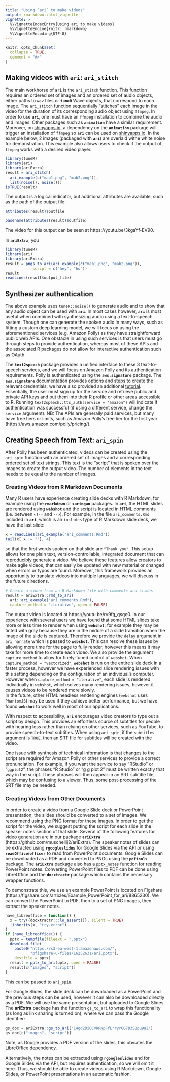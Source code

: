 ```yaml
---
title: "Using `ari` to make videos"
output: rmarkdown::html_vignette
vignette: >
  %\VignetteIndexEntry{Using ari to make videos}
  %\VignetteEngine{knitr::rmarkdown}
  %\VignetteEncoding{UTF-8}
---
```


```r
knitr::opts_chunk$set(
  collapse = TRUE,
  comment = "#>"
)
```


## Making videos with `ari`: `ari_stitch`

The main workhorse of **`ari`** is the `ari_stitch` function.  This function 
requires an ordered set of images and an ordered set of audio 
objects, either paths to `wav` files or **`tuneR`** Wave objects, that correspond to each image. The `ari_stitch` function sequentially 
"stitches" each image in the video for the duration of its corresponding audio object using `ffmpeg`.  In order to use **`ari`**, one must
have an `ffmpeg` installation to combine the audio and images. Other packages such as **`animation`** have a similar requirement.  Moreover, on [shinyapps.io]( https://www.shinyapps.io/), a dependency on the **`animation`** 
package will trigger an installation of `ffmpeg` so **`ari`** 
can be used on [shinyapps.io](https://www.shinyapps.io/).  In the example below, 2 images (packaged with **`ari`**) are overlaid withe white noise for
demonstration.  This example also allows users to check if the output of `ffmpeg` works with a desired video player.

```r
library(tuneR)
library(ari)
library(ariExtra)
result = ari_stitch(
  ari_example(c("mab1.png", "mab2.png")),
  list(noise(), noise()))
isTRUE(result)
```

The output is a logical indicator, but additional attributes are available, such as the path of the output file:

```r
attributes(result)$outfile
```

```r
basename(attributes(result)$outfile)
```

The video for this output can be seen at https://youtu.be/3kgaYf-EV90.  

In **`ariExtra`**, you 
```r
library(tuneR)
library(ari)
library(ariExtra)
result = pngs_to_ari(ari_example(c("mab1.png", "mab2.png")),
            script = c("hey", "ho"))
result
readLines(result$output_file)
```

## Synthesizer authentication

The above example uses `tuneR::noise()` to generate audio and to show that any audio object can be used with **`ari`**. 
In most cases however, **`ari`** 
is most useful when combined with synthesizing audio using a text-to-speech 
system. Though one can generate the spoken audio in many ways, such as 
fitting a custom deep learning model, we will focus on using the 
aforementioned services (e.g. Amazon Polly) as they have straightforward 
public web APIs. One obstacle in using such services is that users must 
go through steps to provide authentication, whereas most of these APIs 
and the associated R packages do not allow for interactive authentication 
such as OAuth.  

The **`text2speech`** package provides a unified interface to these 3
text-to-speech services, and we will focus on Amazon Polly and its authentication requirements.  Polly is authenticated using the **`aws.signature`** package.  The **`aws.signature`** documentation provides options and steps to create the relevant credentials; we have also provided an additional
[tutorial](http://seankross.com/2017/05/02/Access-Amazon-Web-Services-in-R.html).  Essentially, the user must sign up for the service and retrieve public and 
private API keys and put them into their R profile or other areas accessible to R. Running `text2speech::tts_auth(service = "amazon")` will indicate if 
authentication was successful (if using a different service, change the 
`service` argument). NB: The APIs are generally paid services, but many have 
free tiers or limits, such as Amazon Polly's free tier for the first year (https://aws.amazon.com/polly/pricing/). 
<!-- NB - nota bene -->


## Creating Speech from Text: `ari_spin`

After Polly has been authenticated, videos can be created using the `ari_spin` function with an ordered set of images and a corresponding ordered set 
of text strings.  This text is the "script" that is spoken over the 
images to create the output video.  The number of elements in the text 
needs to be equal to the number of images. 
  

### Creating Videos from R Markdown Documents

Many R users have experience creating slide decks with R Markdown, for 
example using the **`rmarkdown`** or 
**`xaringan`** packages.  In **`ari`**, the HTML slides 
are rendered using **`webshot`** and the script is located 
in HTML comments (i.e. between `<!--` and `-->`).  For example, in the 
file `ari_comments.Rmd` included in **`ari`**, which is an `ioslides` type of R Markdown slide 
deck, we have the last slide:

```r
x = readLines(ari_example("ari_comments.Rmd"))
tail(x[ x != ""], 4)
```



so that the first words spoken on that slide are `"Thank you"`. This setup 
allows for one plain text, version-controllable, integrated document that 
can reproducibly generate a video.  We believe these features allow creators 
to make agile videos, that can easily be updated with new material or changed 
when errors or typos are found.  Moreover, this framework provides an opportunity to translate videos into multiple languages, we will discuss in the future directions.  


```r
# Create a video from an R Markdown file with comments and slides
result = ariExtra::rmd_to_ari(
  ari::ari_example("ari_comments.Rmd"),
  capture_method = "iterative", open = FALSE)
```



The output video is located at https://youtu.be/rv9fg_qsqc0. In our 
experience with several users we have found that some HTML slides take 
more or less time to render when using **`webshot`**; for example they may 
be tinted with gray because they are in the middle of a slide transition when 
the image of the slide is captured.  Therefore we provide the `delay` argument 
in `ari_narrate` which is passed to **`webshot`**. This can resolve these 
issues by allowing more time for the page to fully render, however this 
means it may take for more time to create each video.  We also provide 
the argument `capture_method`  to allow for finely-tuned control of 
`webshot`. When `capture_method = "vectorized"`, **`webshot`** is 
run on the entire slide deck in a faster process, however we have 
experienced slide rendering issues with this setting depending on the 
configuration of an individual's computer. However when 
`capture_method = "iterative"`, each slide is rendered individually 
in `webshot`, which solves many rendering issues, however it causes 
videos to be rendered more slowly.  
In the future, other HTML headless rendering engines (`webshot` uses `PhantomJS`) may be used if they achieve better performance, but we have found **`webshot`** to work well in most of our applications.

With respect to accessibility, **`ari`** encourages video creators to 
type out a script by design. This provides an effortless source of subtitles 
for people with hearing loss rather than relying on other services, such as
YouTube, to provide speech-to-text subtitles.  When using `ari_spin`, if the
`subtitles` argument is `TRUE`, then an SRT file for subtitles will be created 
with the video.

One issue with synthesis of technical information is that changes to the script 
are required for Amazon Polly or other services to provide a correct 
pronunciation.  For example, if you want the service to say "RStudio" or 
"`ggplot2`", the phrases "R Studio" or "g g plot 2" must be written exactly 
that way in the script. These phrases will then appear in an SRT subtitle 
file, which may be confusing to a viewer.  Thus, some post-processing of the SRT file may be needed. 

### Creating Videos from Other Documents

In order to create a video from a Google Slide deck or PowerPoint 
presentation, the slides should be converted to a set of images. We 
recommend using the PNG format for these images.  In order to get the 
script for the video, we suggest putting the script for each slide in 
the speaker notes section of that slide. Several of the following features 
for video generation are in our package **`ariExtra`**
(https://github.com/muschellij2/ariExtra).  The speaker notes of slides can 
be extracted using **`rgoogleslides`**  for Google 
Slides via the API or using **`readOffice`**/**`officer`** 
 to read from PowerPoint documents. Google Slides can be downloaded as a PDF and converted to PNGs using the **`pdftools`** 
package.  The **`ariExtra`** package also has a `pptx_notes` 
function for reading PowerPoint notes. Converting PowerPoint files to 
PDF can be done using LibreOffice and the **`docxtractr`** package which contains the necessary wrapper functions.

To demonstrate this, we use an example PowerPoint is located on Figshare (https://figshare.com/articles/Example_PowerPoint_for_ari/8865230).  We can convert the PowerPoint to PDF, then to a set of PNG images, then extract the speaker notes.

```r
have_libreoffice = function() {
  x = try({docxtractr:::lo_assert()}, silent = TRUE)
  !inherits(x, "try-error")
}
if (have_libreoffice()) {
  pptx = tempfile(fileext = ".pptx")
  download.file(
    paste0("https://s3-eu-west-1.amazonaws.com/", 
           "pfigshare-u-files/16252631/ari.pptx"),
    destfile = pptx)
  result = pptx_to_ari(pptx, open = FALSE)
  result[c("images", "script")]
}
```

This can be passed to `ari_spin`. 

For Google Slides, the slide deck can be downloaded as a PowerPoint and the
previous steps can be used, however it can also be downloaded directly as 
a PDF. We will use the same presentation, but uploaded to Google Slides. The **ariExtra** package has the function `gs_to_ari` to wrap this functionality (as long as link sharing is turned on), where we can pass the Google identifier:

```r
gs_doc = ariExtra::gs_to_ari("14gd2DiOCVKRNpFfLrryrGG7D3S8pu9aZ")
gs_doc[c("images", "script")]
```

Note, as Google provides a PDF version of the slides, this obviates the LibreOffice dependency.

Alternatively, the notes can be extracted using
**`rgoogleslides`** and for Google Slides via the API, but requires authentication, so we will omit it here.  Thus, we should be able to create 
videos using R Markdown, Google Slides, or PowerPoint presentations in an 
automatic fashion.

